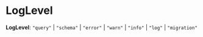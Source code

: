 
# LogLevel

 **LogLevel**: `"query"` \| `"schema"` \| `"error"` \| `"warn"` \| `"info"` \| `"log"` \| `"migration"`
